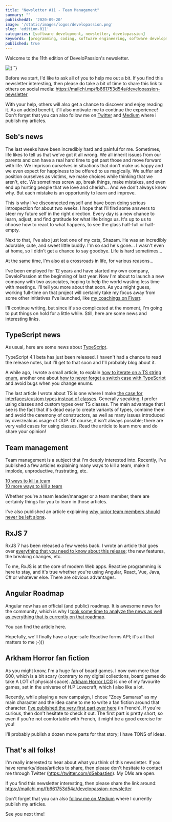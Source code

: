 ```yaml
---
title: "Newsletter #11 - Team Management"
summary: ""
publishedAt: '2020-09-20'
image: '/static/images/logos/developassion.png'
slug: 'edition-011'
categories: [software development, newsletter, developassion]
keywords: [programming, coding, software engineering, software development, it, newsletter]
published: true
---
```


Welcome to the 11th edition of DeveloPassion's newsletter.

<BlogPostCenteredContent>
  <Image
    alt={``}
    src={`/static/images/logos/developassion.png`}
    width={480}
    height={270}
    priority
  />
</BlogPostCenteredContent>

Before we start, I'd like to ask all of you to help me out a bit. If you find this newsletter interesting, then please do take a bit of time to share this link to others on social media: https://mailchi.mp/fb661753d54a/developassion-newsletter

With your help, others will also get a chance to discover and enjoy reading it. As an added benefit, it'll also motivate me to continue the experience! Don't forget that you can also follow me on <a href="https://dsebastien.medium.com" rel="noopener">Twitter</a> and <a href="https://dsebastien.medium.com" rel="noopener">Medium</a> where i publish my articles.

## Seb's news

The last weeks have been incredibly hard and painful for me. Sometimes, life likes to tell us that we've got it all wrong. We all inherit issues from our parents and can have a real hard time to get past those and move forward with life. We imprison ourselves in situations that don't make us happy and we even expect for happiness to be offered to us magically. We suffer and position ourselves as victims, we make choices while thinking that we aren't, etc. We sometimes screw up, break things, make mistakes, and even end up hurting people that we love and cherish... And we don't always know why. But each mistake is an opportunity to learn and improve.

This is why I've disconnected myself and have been doing serious introspection for about two weeks. I hope that I'll find some answers to steer my future self in the right direction. Every day is a new chance to learn, adjust, and find gratitude for what life brings us. It's up to us to choose how to react to what happens, to see the glass half-full or half-empty.

Next to that, I've also just lost one of my cats, Shazam. He was an incredibly adorable, cute, and sweet little buddy. I'm so sad he's gone... I wasn't even at home, so I didn't get a chance to say goodbye. Life is hard sometimes...

At the same time, I'm also at a crossroads in life, for various reasons...

I've been employed for 12 years and have started my own company, DeveloPassion at the beginning of last year. Now I'm about to launch a new company with two associates, hoping to help the world wasting less time with meetings. I'll tell you more about that soon. As you might guess, working full-time on that project will certainly take my focus away from some other initiatives I've launched, like <a href="https://www.fiverr.com/share/yWVmQe" rel="noopener">my coachings on Fiverr</a>.

I'll continue writing, but since it's so complicated at the moment, I'm going to put things on hold for a little while. Still, here are some news and interesting links.

## TypeScript news

As usual, here are some news about <a href="https://www.amazon.com/gp/product/B081FB89BL?tag=dsebastien00-20" rel="noopener">TypeScript</a>.

TypeScript 4.1 beta has just been released. I haven't had a chance to read the release notes, but I'll get to that soon and I'll probably blog about it.

A while ago, I wrote a small article, to explain <a href="https://medium.com/javascript-in-plain-english/iterating-on-a-typescript-string-enum-45f7e36b015b" rel="noopener">how to iterate on a TS string enum</a>, another one about <a href="https://medium.com/javascript-in-plain-english/never-miss-a-switch-case-with-typescript-684bf5d0e1d1" rel="noopener">how to never forget a switch case with TypeScript</a> and avoid bugs when you change enums.

The last article I wrote about TS is one where I make <a href="https://medium.com/javascript-in-plain-english/why-you-should-generally-prefer-typescript-interfaces-and-custom-types-over-classes-d145814218ce" rel="noopener">the case for interfaces/custom types instead of classes</a>. Generally speaking, I prefer using classes and custom types over TS classes. The main advantage that I see is the fact that it's dead easy to create variants of types, combine them and avoid the ceremony of constructors, as well as many issues introduced by overzealous usage of OOP. Of course, it isn't always possible; there are very valid cases for using classes. Read the article to learn more and do share your opinion!

## Team management

Team management is a subject that I'm deeply interested into. Recently, I've published a few articles explaining many ways to kill a team, make it implode, unproductive, frustrating, etc.

<a href="https://medium.com/management-matters/10-ways-to-kill-a-team-1de48e80c8c4" rel="noopener">10 ways to kill a team</a>
<br />
<a href="https://medium.com/management-matters/10-more-ways-to-kill-a-team-330df3d01d5f" rel="noopener">10 more ways to kill a team</a>

Whether you're a team leader/manager or a team member, there are certainly things for you to learn in those articles.

I've also published an article explaining <a href="https://medium.com/management-matters/dont-let-juniors-alone-66762c5c0b7c" rel="noopener">why junior team members should never be left alone</a>.

## RxJS 7

RxJS 7 has been released a few weeks back. I wrote an article that goes over <a href="https://medium.com/javascript-in-plain-english/rxjs-7-in-depth-32cc7bf3e5c" rel="noopener">everything that you need to know about this release</a>; the new features, the breaking changes, etc.

To me, RxJS is at the core of modern Web apps. Reactive programming is here to stay, and it's true whether you're using Angular, React, Vue, Java, C# or whatever else. There are obvious advantages.

## Angular Roadmap

Angular now has an official (and public) roadmap. It is awesome news for the community, which is why I <a href="https://itnext.io/angular-roadmap-analysis-b924e034089f" rel="noopener">took some time to analyze the news as well as everything that is currently on that roadmap</a>.

You can find the article here.

Hopefully, we'll finally have a type-safe Reactive forms API; it's all that matters to me ;-)))

## Arkham Horror fan fiction

As you might know, I'm a huge fan of board games. I now own more than 600, which is a bit scary (contrary to my digital collections, board games do take A LOT of physical space). <a href="https://boardgamegeek.com/boardgame/205637/arkham-horror-card-game" rel="noopener">Arkham Horror LCG</a> is one of my favourite games, set in the universe of H.P Lovecraft, which I also like a lot.

Recently, while playing a new campaign, I chose "Zoey Samaras" as my main character and the idea came to me to write a fan fiction around that character. <a href="https://medium.com/@dSebastien/histoire-courte-zoey-jenny-partie-1-c81f9543d72e" rel="noopener">I've published the very first part over here</a> (in French). If you're curious, then don't hesitate to check it out. The first part is pretty short, so even if you're not comfortable with French, it might be a good exercise for you!

I'll probably publish a dozen more parts for that story; I have TONS of ideas.

## That's all folks!

I'm really interested to hear about what you think of this newsletter. If you have remarks/ideas/articles to share, then please don't hesitate to contact me through Twitter (https://twitter.com/dSebastien). My DMs are open.

If you find this newsletter interesting, then please share the link around: https://mailchi.mp/fb661753d54a/developassion-newsletter

Don't forget that you can also <a href="https://dsebastien.medium.com" rel="noopener">follow me on Medium</a> where I currently publish my articles.

See you next time!

<BlogPostSignature />

